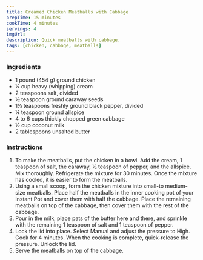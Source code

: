 ```yaml
---
title: Creamed Chicken Meatballs with Cabbage
prepTime: 15 minutes
cookTime: 4 minutes
servings: 4
imgUrl:
description: Quick meatballs with cabbage.
tags: [chicken, cabbage, meatballs]
---
```


### Ingredients

- 1 pound (454 g) ground chicken
- ¼ cup heavy (whipping) cream
- 2 teaspoons salt, divided
- ½ teaspoon ground caraway seeds
- 1½ teaspoons freshly ground black pepper, divided
- ¼ teaspoon ground allspice
- 4 to 6 cups thickly chopped green cabbage
- ½ cup coconut milk
- 2 tablespoons unsalted butter

### Instructions

1. To make the meatballs, put the chicken in a bowl. Add the cream, 1 teaspoon of salt, the caraway, ½ teaspoon of pepper, and the allspice. Mix thoroughly. Refrigerate the mixture for 30 minutes. Once the mixture has cooled, it is easier to form the meatballs.
1. Using a small scoop, form the chicken mixture into small-to medium-size meatballs. Place half the meatballs in the inner cooking pot of your Instant Pot and cover them with half the cabbage. Place the remaining meatballs on top of the cabbage, then cover them with the rest of the cabbage.
1. Pour in the milk, place pats of the butter here and there, and sprinkle with the remaining 1 teaspoon of salt and 1 teaspoon of pepper.
1. Lock the lid into place. Select Manual and adjust the pressure to High. Cook for 4 minutes. When the cooking is complete, quick-release the pressure. Unlock the lid.
1. Serve the meatballs on top of the cabbage.
